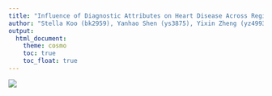 ```yaml
---
title: "Influence of Diagnostic Attributes on Heart Disease Across Regions"
author: "Stella Koo (bk2959), Yanhao Shen (ys3875), Yixin Zheng (yz4993), Thomas Tang (tt3022), Yonghao YU (yy3564)"
output:
  html_document:
    theme: cosmo
    toc: true 
    toc_float: true
---
```


![](cvd.png)